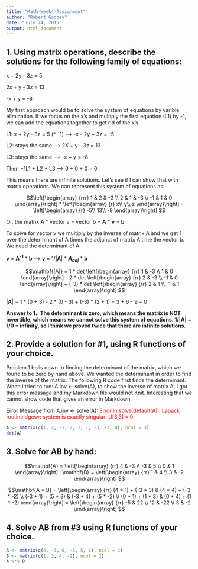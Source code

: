 ```yaml
---
title: "Math-Week4-Assignment"
author: "Robert Godbey"
date: "July 24, 2015"
output: html_document
---
```


## 1. Using matrix operations, describe the solutions for the following family of equations:

 x + 2y - 3z = 5
 
2x + y - 3z = 13

-x + y = -8

My first approach would be to solve the system of equations by varible elimination. If we focus on the x's and multiply the first equation (L1) by -1, we can add the equations together to get rid of the x's.

L1: x + 2y - 3z = 5 (* -1) -->  -x - 2y + 3z = -5

L2: stays the same         -->  2X +  y - 3z = 13

L3: stays the same         -->  -x +  y      = -8

Then −1L1 + L2 + L3        -->  0  +  0 +  0  = 0

This means there are infinite solutions. Let's see if I can show that with matrix operations.
We can represent this system of equations as:

$$\left[\begin{array}
{rrr}
1 & 2 & -3 \\
2 & 1 & -3 \\
-1 & 1 & 0
\end{array}\right]
*
\left[\begin{array}
{r}
x\\
y\\
z
\end{array}\right]
=
\left[\begin{array}
{r}
-5\\
13\\
-8
\end{array}\right]
$$

Or, the matrix A * vector v = vector b = **A** * **v** = **b**

To solve for vector v we multiply by the inverse of matrix A and we get 1 over the determinant of A times the adjunct of matrix A time the vector b. We need the determinant of A.

**v** = **A^-1^** * **b** --> **v** = 1/|**A**| * **$A_{adj}$** * **b**

$$\mathbf{|A|} = 1 * det \left[\begin{array}
{rr}
1 & -3 \\
1 & 0 
\end{array}\right]
- 2 * det
\left[\begin{array}
{rr}
2 & -3 \\
-1 & 0 
\end{array}\right]
+ (-3) * det
\left[\begin{array}
{rr}
2 & 1 \\
-1 & 1
\end{array}\right]
$$

|**A**| = 1 * (0 + 3) - 2 * (0 - 3) + (-3) * (2 + 1) = 3 + 6 - 9 = 0

**Answer to 1.: The determinant is zero, which means the matrix is NOT invertible, which means we cannot solve this system of equations. 1/|A| = 1/0 = infinity, so I think we proved twice that there are infinite solutions.**


## 2. Provide a solution for #1, using R functions of your choice.

Problem 1 boils down to finding the determinant of the matrix, which we found to be zero by hand above. We wanted the determinant in order to find the inverse of the matrix. The following R code first finds the determinant. When I tried to run: A.inv <- solve(A), to show the inverse of matrix A, I got this error message and my Markdown file would not Knit. Interesting that we cannot show code that gives an error in Markdown.

Error Message from A.inv <- solve(A):
<span style="color:red">Error in solve.default(A) : 
  Lapack routine dgesv: system is exactly singular: U[3,3] = 0</span>

```r
A <- matrix(c(1, 2, -1, 2, 1, 1, -3, -3, 0), ncol = 3)
det(A)
```


## 3. Solve for AB by hand:

$$\mathbf{A} = \left[\begin{array}
{rr}
4 & -3 \\
-3 & 5 \\
0 & 1
\end{array}\right]
,  
\mathbf{B} = \left[\begin{array}
{rr}
1 & 4 \\
3 & -2
\end{array}\right]
$$

$$\mathbf{A * B} = \left[\begin{array}
{rr}
(4 * 1) + (-3 * 3) & (4 * 4) + (-3 * -2) \\
(-3 * 1) + (5 * 3) & (-3 * 4) + (5 * -2) \\
(0 * 1) + (1 * 3) & (0 * 4) + (1 * -2)
\end{array}\right]
 = 
\left[\begin{array}
{rr}
-5 & 22 \\
12 & -22 \\
3 & -2
\end{array}\right]
$$


## 4. Solve AB from #3 using R functions of your choice.

```r
A <- matrix(c(4, -3, 0, -3, 5, 1), ncol = 2)
B <- matrix(c(1, 3, 4, -2), ncol = 2)
A %*% B
```

